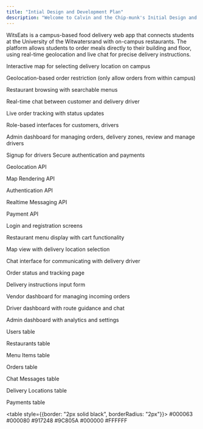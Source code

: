 ```yaml
---
title: "Intial Design and Development Plan"
description: "Welcome to Calvin and the Chip-munk's Initial Design and Development Plan"
---
```


<Card
title="Our Idea"
icon="lightbulb"
horizontal>
    WitsEats is a campus-based food delivery web app that connects students at the University of the Witwatersrand with on-campus restaurants. The platform allows students to order meals directly to their building and floor, using real-time geolocation and live chat for precise delivery instructions.
</Card>

<Card title="Features"
icon="gears"
horizontal>
Interactive map for selecting delivery location on campus

Geolocation-based order restriction (only allow orders from within campus)

Restaurant browsing with searchable menus 

Real-time chat between customer and delivery driver

Live order tracking with status updates

Role-based interfaces for customers, drivers

Admin dashboard for managing orders, delivery zones, review and manage drivers

Signup for drivers
Secure authentication and payments
</Card>

<Card title="APIs"
icon = "cloud"
horizontal>
Geolocation API

Map Rendering API 

Authentication API 

Realtime Messaging API 

Payment API
</Card>

<Card title="UI Ccomponents"
icon = "computer" 
horizontal>
Login and registration screens

Restaurant menu display with cart functionality

Map view with delivery location selection

Chat interface for communicating with delivery driver

Order status and tracking page

Delivery instructions input form

Vendor dashboard for managing incoming orders

Driver dashboard with route guidance and chat

Admin dashboard with analytics and settings
</Card>

<Card title="Database Components"
icon="database"
horizontal>
Users table

Restaurants table 

Menu Items table 

Orders table 

Chat Messages table

Delivery Locations table 

Payments table
</Card>

<Card
title="Color Scheme"
icon="palette"
horizontal>
    <table style={{border: "2px solid black", borderRadius: "2px"}}>
        <tr width = "100%">
            <td bgcolor = "#000063" width = "100px" height = "30px">#000063</td>
            <td bgcolor = "#000080" width = "100px" height = "30px">#000080</td>
        </tr>
        <tr>
            <td bgcolor = "#917248" width = "100px" height = "30px">#917248</td>
            <td bgcolor = "#9C805A" width = "100px" height = "30px">#9C805A</td>
        </tr>
        <tr>
            <td bgcolor = "#000000" width = "100px" height = "30px">#000000</td>
            <td bgcolor = "#ffffff" width = "100px" height = "30px">#FFFFFF</td>
        </tr>
    </table>
</Card>
